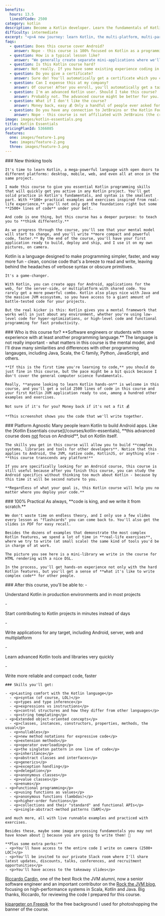 ```yaml
---
benefits:
  hours: 13.5
  linesOfCode: 2500
category: kotlin
description: Become a Kotlin developer. Learn the fundamentals of Kotlin in this practical online course.
difficulty: intermediate
excerpt: "<p>A new journey: learn Kotlin, the multi-platform, multi-paradigm, multi-powerful language, with hands-on practice and your first project.</p>"
faqs:
  - question: Does this course cover Android?
    answer: Nope - this course is 100% focused on Kotlin as a programming language, without caring which platform you're going to write code for.
  - question: How is a typical lesson like?
    answer: "We generally create separate mini-applications where we'll explore a certain feature of the Kotlin language, with examples and exercises. Each lesson is about 10-20 mins long. We also have a mini-project: a command-line image processor, which can resize images and perform various effects (grayscale, blend modes, blurring, edge detection)."
  - question: Is this Kotlin course hard?
    answer: Not really. If you have some existing experience coding in another language, this course should be relaxing enough to have fun, but will give you a nice brain stretch. If you haven't programmed before, the course might be a bit tougher, simply because we skip the CS fundamentals. But don't stress about it! Ask in our private community if you ever get stuck, and we'll help.
  - question: Do you give a certificate?
    answer: Sure do! You'll automatically get a certificate which you can export and use this to get reimbursed or land your Kotlin job.
  - question: Can I expense this at my company?
    answer: Of course! After you enroll, you'll automatically get a tax-compliant receipt which you can use to reimburse this course with your employer.
  - question: I'm an advanced Kotlin user. Should I take this course?
    answer: Probably not. The advanced course might be better for you.
  - question: What if I don't like the course?
    answer: Money back, easy 💰 Only a handful of people ever asked for a refund on the entire site of 20+ courses, just to give you an idea.
  - question: Do you have any connection to JetBrains or the Kotlin Foundation?
    answer: Nope - this course is not affiliated with JetBrains (the creators of Kotlin), Google or the Kotlin Foundation. I hope they say good things about this course once they see it, though!
image: images/kotlin-essentials.png
title: Kotlin Essentials
pricingPlanId: 5366085
features:
  one: images/feature-1.png
  two: images/feature-2.png
  three: images/feature-3.png
---
```



<CourseLayout>
  <Fragment slot="goal">
    ### New thinking tools

    It's time to learn Kotlin, a mega-powerful language with open doors to different platforms: desktop, mobile, web, and even all at once in the same project.

    I made this course to give you essential Kotlin programming skills that will quickly get you active in any Kotlin project. You'll get solid practice in Kotlin's fundamentals, and syntax is the smallest part. With **100+ practical examples and exercises inspired from real-life experience,** you'll not only get the foundations right but some **2500+ lines of code** under your belt.

    And code is one thing, but this course has a deeper purpose: to teach you to **think differently.**

    As we progress through the course, you'll see that your mental model will start to change, and you'll write **more compact and powerful code, faster.** By the end of the course, you'll have your first application ready to build, deploy and ship, and I use it on my own pictures, on camera.

  </Fragment>
  <Fragment slot="question">
    Kotlin is a language designed to make programming simpler, faster, and way more fun - clean, concise code that's a breeze to read and write, leaving behind the headaches of verbose syntax or obscure primitives.

    It's a game-changer.

    With Kotlin, you can create apps for Android, applications for the web, for the server-side, or multiplatform with shared code. You rarely get a more powerful combo. Kotlin also plays nice with Java and the massive JVM ecosystem, so you have access to a giant amount of battle-tested code for your projects.

    But the real kicker is this: Kotlin gives you a mental framework that works well in just about any environment, whether you're using low-level code for hyper-optimizations, or high-level code and functional programming for fast productivity.

  </Fragment>
  <Fragment slot="feature1">
    ### Who is this course for?
    **Software engineers or students with some experience with at least another programming language.** The language is not really important - what matters in this course is the mental model, and I'll draw many similarities and differences with other programming langauges, including Java, Scala, the C family, Python, JavaScript, and others.

    **If this is the first time you're learning to code,** you should do just fine in this course, but the pace might be a bit quick because I don't cover the general computer science fundamentals.

    Really, **anyone looking to learn Kotlin hands-on** is welcome in this course, and you'll get a solid 2500 lines of code in this course and your first Kotlin JVM application ready to use, among a hundred other examples and exercises.

    Not sure if it's for you? Money back if it's not a fit 💰

    **This screenshot shows you the code that we'll write together.

  </Fragment>
  <Fragment slot="feature2">
    ### Platform Agnostic
    Many people learn Kotlin to build Android apps. Like the [Kotlin Essentials course](/courses/kotlin-essentials), **this advanced course does <ins>not</ins> focus on Android**, but on Kotlin itself.

    The skills you get in this course will allow you to build **complex systems, libraries and tools for other developers**. Notice that this applies to Android, the JVM, native code, KotlinJS, or anything else - **this course transcends any platform!**

    If you are specifically looking for an Android course, this course is still useful because after you finish this course, you can study the Android specifics without thinking too much about Kotlin - because by this time it will be second nature to you.

    **Regardless of what your goal is, this Kotlin course will help you no matter where you deploy your code.**

  </Fragment>
  <Fragment slot="feature3">
    ### 100% Practical
    As always, **code is king, and we write it from scratch.**

    We don't waste time on endless theory, and I only use a few slides every lesson as "flashcards" you can come back to. You'll also get the slides in PDF for easy recall.

    Besides the dozens of examples that demonstrate the most complex Kotlin features, we spend a lot of time in **real-life exercises**, where we try to write (at small scale) the same kind of tools you'd be in charge of at work.

    The picture you see here is a mini-library we write in the course for HTML rendering with a nice DSL.

    In the process, you'll get hands-on experience not only with the hard Kotlin features, but you'll get a sense of **what it's like to write complex code** for other people.

  </Fragment>
  <Fragment slot="skills">
    ### After this course, you'll be able to:
    - <p>Understand Kotlin in production environments and in most projects</p>
    - <p>Start contributing to Kotlin projects in minutes instead of days</p>
    - <p>Write applications for any target, including Android, server, web and multiplatform</p>
    - <p>Learn advanced Kotlin tools and libraries very quickly</p>
    - <p>Write more reliable and compact code, faster</p>

    ### Skills you'll get:

    - <p>Lasting comfort with the Kotlin language</p>
      - <p>syntax (of course, LOL)</p>
      - <p>types and type inference</p>
      - <p>expressions vs instructions</p>
      - <p>control structures and how they differ from other languages</p>
      - <p>string templating</p>
    - <p>Extended object-oriented concepts</p>
      - <p>classes, instances, constructors, properties, methods, the usual</p>
      - <p>nullables</p>
      - <p>new method notations for expressive code</p>
      - <p>extension methods</p>
      - <p>operator overloading</p>
      - <p>the singleton pattern in one line of code</p>
      - <p>inheritance</p>
      - <p>abstract classes and interfaces</p>
      - <p>generics</p>
      - <p>exception handling</p>
      - <p>delegation</p>
      - <p>anonymous classes</p>
      - <p>value classes</p>
      - <p>enums</p>
    - <p>Functional programming</p>
      - <p>using functions as values</p>
      - <p>anonymous functions (lambdas)</p>
      - <p>higher-order functions</p>
      - <p>collections and their "standard" and functional APIs</p>
      - <p>single-abstract-method patterns (SAM)</p>

    and much more, all with live runnable examples and practiced with exercises.

    Besides these, maybe some image processing fundamentals you may not have known about 🎇 because you are going to write them! 🤯

    **Plus some extra perks:**
    - <p>You'll have access to the entire code I write on camera (2500+ LOC)</p>
    - <p>You'll be invited to our private Slack room where I'll share latest updates, discounts, talks, conferences, and recruitment opportunities</p>
    - <p>You'll have access to the takeaway slides</p>

  </Fragment>
  <Fragment slot="thanks">
    <p><a href="https://www.linkedin.com/in/riccardocardin/">Riccardo Cardin</a>, one of the best Rock the JVM alumni, now a senior software engineer and an important contributor on the <a href="/articles">Rock the JVM blog</a>, focusing on high-performance systems in Scala, Kotlin and Java. Big thanks, Riccardo, for reviewing the code I prepared for this course.</p>
    <p><a href="https://www.freepik.com/free-photo/3d-render-spotlights-grunge-brick-wall_1202914.htm">kjpargeter on Freepik</a> for the free background I used for photoshopping the banner of the course.</p>

  </Fragment>
</CourseLayout>
